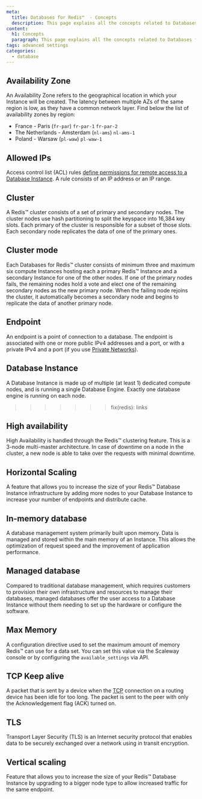 ```yaml
---
meta:
  title: Databases for Redis™  - Concepts
  description: This page explains all the concepts related to Databases for Redis™ .
content:
  h1: Concepts
  paragraph: This page explains all the concepts related to Databases for Redis™ .
tags: advanced settings
categories:
  - database
---
```


<Concept opened>

## Availability Zone 

An Availability Zone refers to the geographical location in which your Instance will be created. The latency between multiple AZs of the same region is low, as they have a common network layer. Find below the list of availability zones by region:

- France - Paris (`fr-par`)
  `fr-par-1`
  `fr-par-2`
- The Netherlands - Amsterdam (`nl-ams`)
  `nl-ams-1`
- Poland - Warsaw (`pl-waw`)
  `pl-waw-1`

</Concept>

<Concept opened>

## Allowed IPs

Access control list (ACL) rules [define permissions for remote access to a Database Instance](/databases/databases-for-postgresql-and-mysql/how-to/manage-allowed-ip-addresses/). A rule consists of an IP address or an IP range.

</Concept>

<Concept opened>

## Cluster 

A Redis™ cluster consists of a set of primary and secondary nodes. The cluster nodes use hash partitioning to split the keyspace into 16,384 key slots. Each primary of the cluster is responsible for a subset of those slots. Each secondary node replicates the data of one of the primary ones.

</Concept>

<Concept opened>

## Cluster mode

Each Databases for Redis™ cluster consists of minimum three and maximum six compute Instances hosting each a primary Redis™ Instance and a secondary Instance for one of the other nodes. If one of the primary nodes fails, the remaining nodes hold a vote and elect one of the remaining secondary nodes as the new primary node. When the failing node rejoins the cluster, it automatically becomes a secondary node and begins to replicate the data of another primary node. 

</Concept>

<Concept>

## Endpoint

An endpoint is a point of connection to a database. The endpoint is associated with one or more public IPv4 addresses and a port, or with a private IPv4 and a port (if you use [Private Networks](/network/vpc/concepts/#private-network)).

</Concept>

<Concept>

## Database Instance

A Database Instance is made up of multiple (at least 1) dedicated compute nodes, and is running a single Database Engine. Exactly one database engine is running on each node.
>>>>>>> fix(redis): links

</Concept>

<Concept>

## High availability

High Availability is handled through the Redis™ clustering feature. This is a 3-node multi-master architecture. In case of downtime on a node in the cluster, a new node is able to take over the requests with minimal downtime.

</Concept>

<Concept>

## Horizontal Scaling

A feature that allows you to increase the size of your Redis™ Database Instance infrastructure by adding more nodes to your Database Instance to increase your number of endpoints and distribute cache. 

</Concept>

<Concept>

## In-memory database 

A database management system primarily built upon memory. Data is managed and stored within the main memory of an Instance. This allows the optimization of request speed and the improvement of application performance. 

</Concept>

<Concept>

## Managed database

Compared to traditional database management, which requires customers to provision their own infrastructure and resources to manage their databases, managed databases offer the user access to a Database Instance without them needing to set up the hardware or configure the software.

</Concept>

<Concept>

## Max Memory

A configuration directive used to set the maximum amount of memory Redis™ can use for a data set. You can set this value via the Scaleway console or by configuring the `available_settings` via API.

</Concept>

<Concept>

## TCP Keep alive 

A packet that is sent by a device when the [TCP](https://en.wikipedia.org/wiki/Transmission_Control_Protocol) connection on a routing device has been idle for too long. The packet is sent to the peer with only the Acknowledgement flag (ACK) turned on. 

</Concept>

<Concept>

## TLS 

Transport Layer Security (TLS) is an Internet security protocol that enables data to be securely exchanged over a network using in transit encryption.

</Concept>

<Concept>

## Vertical scaling  

Feature that allows you to increase the size of your Redis™ Database Instance by upgrading to a bigger node type to allow increased traffic for the same endpoint. 

</Concept>